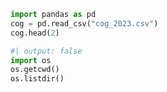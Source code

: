 ```python
import pandas as pd
cog = pd.read_csv("cog_2023.csv")
cog.head(2)
```

```python
#| output: false
import os
os.getcwd()
os.listdir()
```